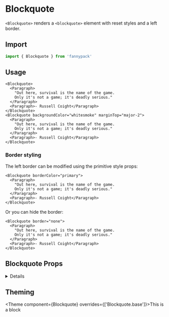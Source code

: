 
# Blockquote

`<Blockquote>` renders a `<blockquote>` element with reset styles and a left border.

## Import

```jsx
import { Blockquote } from 'fannypack'
```

## Usage

```jsx-live
<Blockquote>
  <Paragraph>
    "Out here, survival is the name of the game.
    Only it's not a game; it's deadly serious."
  </Paragraph>
  <Paragraph>- Russell Coight</Paragraph>
</Blockquote>
<Blockquote backgroundColor="whitesmoke" marginTop="major-2">
  <Paragraph>
    "Out here, survival is the name of the game.
    Only it's not a game; it's deadly serious."
  </Paragraph>
  <Paragraph>- Russell Coight</Paragraph>
</Blockquote>
```

### Border styling

The left border can be modified using the primitive style props:

```jsx-live
<Blockquote borderColor="primary">
  <Paragraph>
    "Out here, survival is the name of the game.
    Only it's not a game; it's deadly serious."
  </Paragraph>
  <Paragraph>- Russell Coight</Paragraph>
</Blockquote>
```

Or you can hide the border:

```jsx-live
<Blockquote border="none">
  <Paragraph>
    "Out here, survival is the name of the game.
    Only it's not a game; it's deadly serious."
  </Paragraph>
  <Paragraph>- Russell Coight</Paragraph>
</Blockquote>
```

## Blockquote Props

<!-- Automatically generated -->

<details><Box use="summary" marginBottom="major-2">Inherits <code><strong>Box</strong></code> props</Box>

**<Code marginRight="major-1">use</Code>**  

<Code isBlock palette="primary" fontSize="150" padding="minor-1" marginBottom="major-2">
{`string
  | ComponentClass<any, any>
  | FunctionComponent<any>`}
</Code>

<Box marginBottom="major-4" />

**<Code marginRight="major-1">className</Code>** <Code fontSize="150" palette="primary">string</Code> 

<Box marginBottom="major-4" />

**<Code marginRight="major-1">children</Code>**  

<Code isBlock palette="primary" fontSize="150" padding="minor-1" marginBottom="major-2">
{`string
  | number
  | boolean
  | {}
  | ReactElement<any, string
  | ((props: any) => ReactElement<any, string
  | ...
  | (new (props: any) => Component<any, any, any>)>)
  | (new (props: any) => Component<any, any, any>)>
  | ReactNodeArray
  | ReactPortal
  | ((props: BoxProps) => ReactNode)`}
</Code>

<Box marginBottom="major-4" />

**<Code marginRight="major-1">altitude</Code>** <Code fontSize="150" palette="primary">string</Code> 

<Box marginBottom="major-4" />

**<Code marginRight="major-1">showBreakpoint</Code>** <Code fontSize="150" palette="primary">string</Code> 

<Box marginBottom="major-4" />

**<Code marginRight="major-1">hiddenBreakpoint</Code>** <Code fontSize="150" palette="primary">string</Code> 

<Box marginBottom="major-4" />

**<Code marginRight="major-1">overrides</Code>**  

<Code isBlock palette="primary" fontSize="150" padding="minor-1" marginBottom="major-2">
{`{
  altitudes?: AltitudesThemeConfig;
  borders?: BordersThemeConfig;
  borderRadii?: BorderRadiiThemeConfig;
  breakpoints?: BreakpointsThemeConfig;
  fontSizes?: FontSizeThemeConfig;
  fontWeights?: FontWeightsThemeConfig;
  ... 47 more ...;
  Spinner?: SpinnerThemeConfig;
}`}
</Code>

<Box marginBottom="major-4" />

**<Code marginRight="major-1">elementRef</Code>** <Code fontSize="150" palette="primary">((instance: any) =&#62; void) | RefObject&#60;any&#62;</Code> 

<Box marginBottom="major-4" />

**<Code marginRight="major-1">themeKeyOverride</Code>** <Code fontSize="150" palette="primary">string</Code> 

<Box marginBottom="major-4" />

</details>
            

## Theming

<Theme component={Blockquote} overrides={['Blockquote.base']}>This is a block</Theme>
